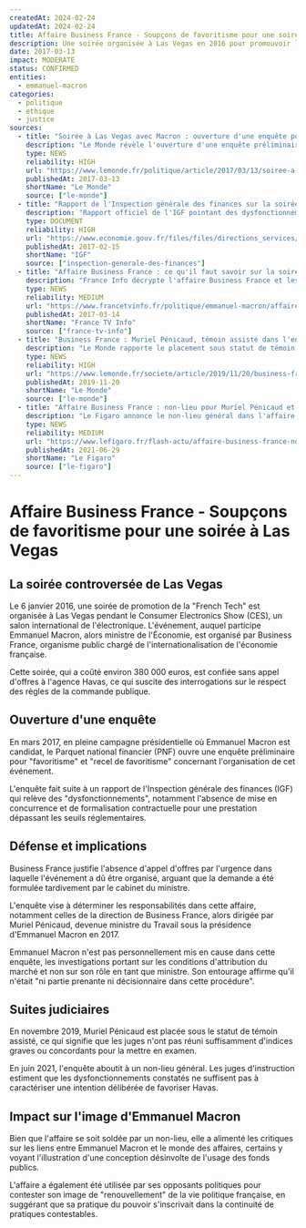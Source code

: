 ```yaml
---
createdAt: 2024-02-24
updatedAt: 2024-02-24
title: Affaire Business France - Soupçons de favoritisme pour une soirée à Las Vegas
description: Une soirée organisée à Las Vegas en 2016 pour promouvoir la French Tech avec Emmanuel Macron, alors ministre de l'Économie, a fait l'objet d'une enquête pour soupçons de favoritisme.
date: 2017-03-13
impact: MODERATE
status: CONFIRMED
entities:
  - emmanuel-macron
categories:
  - politique
  - ethique
  - justice
sources:
  - title: "Soirée à Las Vegas avec Macron : ouverture d'une enquête pour favoritisme"
    description: "Le Monde révèle l'ouverture d'une enquête préliminaire concernant l'organisation de la soirée à Las Vegas avec Emmanuel Macron."
    type: NEWS
    reliability: HIGH
    url: "https://www.lemonde.fr/politique/article/2017/03/13/soiree-a-las-vegas-avec-macron-ouverture-d-une-enquete-pour-favoritisme_5093743_823448.html"
    publishedAt: 2017-03-13
    shortName: "Le Monde"
    source: ["le-monde"]
  - title: "Rapport de l'Inspection générale des finances sur la soirée French Tech Night à Las Vegas"
    description: "Rapport officiel de l'IGF pointant des dysfonctionnements dans l'organisation de l'événement."
    type: DOCUMENT
    reliability: HIGH
    url: "https://www.economie.gouv.fr/files/files/directions_services/igf/french-tech-night-las-vegas.pdf"
    publishedAt: 2017-02-15
    shortName: "IGF"
    source: ["inspection-generale-des-finances"]
  - title: "Affaire Business France : ce qu'il faut savoir sur la soirée à Las Vegas d'Emmanuel Macron"
    description: "France Info décrypte l'affaire Business France et les enjeux des soupçons de favoritisme autour de la soirée à Las Vegas."
    type: NEWS
    reliability: MEDIUM
    url: "https://www.francetvinfo.fr/politique/emmanuel-macron/affaire-business-france-ce-qu-il-faut-savoir-sur-la-soiree-a-las-vegas-d-emmanuel-macron_2104283.html"
    publishedAt: 2017-03-14
    shortName: "France TV Info"
    source: ["france-tv-info"]
  - title: "Business France : Muriel Pénicaud, témoin assisté dans l'enquête sur la soirée de Las Vegas"
    description: "Le Monde rapporte le placement sous statut de témoin assisté de Muriel Pénicaud dans le cadre de l'enquête sur l'organisation de la soirée à Las Vegas."
    type: NEWS
    reliability: HIGH
    url: "https://www.lemonde.fr/societe/article/2019/11/20/business-france-muriel-penicaud-temoin-assiste-dans-l-enquete-sur-la-soiree-de-las-vegas_6019932_3224.html"
    publishedAt: 2019-11-20
    shortName: "Le Monde"
    source: ["le-monde"]
  - title: "Affaire Business France : non-lieu pour Muriel Pénicaud et tous les mis en cause"
    description: "Le Figaro annonce le non-lieu général dans l'affaire Business France concernant l'organisation de la soirée à Las Vegas."
    type: NEWS
    reliability: MEDIUM
    url: "https://www.lefigaro.fr/flash-actu/affaire-business-france-non-lieu-pour-muriel-penicaud-et-tous-les-mis-en-cause-20210629"
    publishedAt: 2021-06-29
    shortName: "Le Figaro"
    source: ["le-figaro"]
---
```


# Affaire Business France - Soupçons de favoritisme pour une soirée à Las Vegas

## La soirée controversée de Las Vegas

Le 6 janvier 2016, une soirée de promotion de la "French Tech" est organisée à Las Vegas pendant le Consumer Electronics Show (CES), un salon international de l'électronique. L'événement, auquel participe Emmanuel Macron, alors ministre de l'Économie, est organisé par Business France, organisme public chargé de l'internationalisation de l'économie française.

Cette soirée, qui a coûté environ 380 000 euros, est confiée sans appel d'offres à l'agence Havas, ce qui suscite des interrogations sur le respect des règles de la commande publique.

## Ouverture d'une enquête

En mars 2017, en pleine campagne présidentielle où Emmanuel Macron est candidat, le Parquet national financier (PNF) ouvre une enquête préliminaire pour "favoritisme" et "recel de favoritisme" concernant l'organisation de cet événement.

L'enquête fait suite à un rapport de l'Inspection générale des finances (IGF) qui relève des "dysfonctionnements", notamment l'absence de mise en concurrence et de formalisation contractuelle pour une prestation dépassant les seuils réglementaires.

## Défense et implications

Business France justifie l'absence d'appel d'offres par l'urgence dans laquelle l'événement a dû être organisé, arguant que la demande a été formulée tardivement par le cabinet du ministre.

L'enquête vise à déterminer les responsabilités dans cette affaire, notamment celles de la direction de Business France, alors dirigée par Muriel Pénicaud, devenue ministre du Travail sous la présidence d'Emmanuel Macron en 2017.

Emmanuel Macron n'est pas personnellement mis en cause dans cette enquête, les investigations portant sur les conditions d'attribution du marché et non sur son rôle en tant que ministre. Son entourage affirme qu'il n'était "ni partie prenante ni décisionnaire dans cette procédure".

## Suites judiciaires

En novembre 2019, Muriel Pénicaud est placée sous le statut de témoin assisté, ce qui signifie que les juges n'ont pas réuni suffisamment d'indices graves ou concordants pour la mettre en examen.

En juin 2021, l'enquête aboutit à un non-lieu général. Les juges d'instruction estiment que les dysfonctionnements constatés ne suffisent pas à caractériser une intention délibérée de favoriser Havas.

## Impact sur l'image d'Emmanuel Macron

Bien que l'affaire se soit soldée par un non-lieu, elle a alimenté les critiques sur les liens entre Emmanuel Macron et le monde des affaires, certains y voyant l'illustration d'une conception désinvolte de l'usage des fonds publics.

L'affaire a également été utilisée par ses opposants politiques pour contester son image de "renouvellement" de la vie politique française, en suggérant que sa pratique du pouvoir s'inscrivait dans la continuité de pratiques contestables. 
